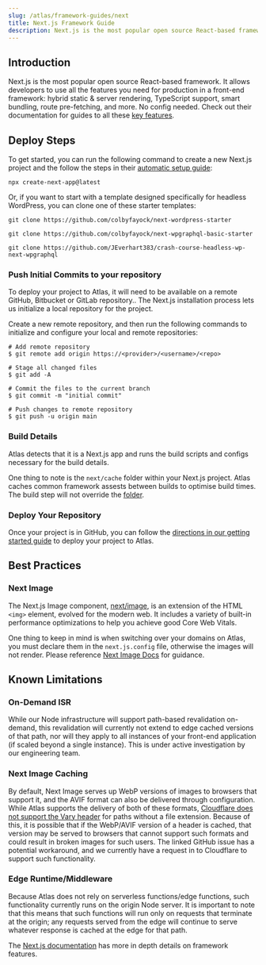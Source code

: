 ```yaml
---
slug: /atlas/framework-guides/next
title: Next.js Framework Guide
description: Next.js is the most popular open source React-based framework.  It allows developers to use different rendering patterns at a page and component level for simple to complex sites and applications.  In this guide, you will learn how to deploy it on Atlas.
---
```

## Introduction

Next.js is the most popular open source React-based framework. It allows developers to use all the features you need for production in a front-end framework: hybrid static & server rendering, TypeScript support, smart bundling, route pre-fetching, and more. No config needed.
Check out their documentation for guides to all these [key features](https://nextjs.org/docs/getting-started).

## Deploy Steps

To get started, you can run the following command to create a new Next.js project and the follow the steps in their [automatic setup guide](https://nextjs.org/docs/getting-started#automatic-setup):

`npx create-next-app@latest`

Or, if you want to start with a template designed specifically for headless WordPress, you can clone one of these starter templates:

`git clone https://github.com/colbyfayock/next-wordpress-starter`

`git clone https://github.com/colbyfayock/next-wpgraphql-basic-starter`

`git clone https://github.com/JEverhart383/crash-course-headless-wp-next-wpgraphql`

### Push Initial Commits to your repository

To deploy your project to Atlas, it will need to be available on a remote GitHub, Bitbucket or GitLab repository.. The Next.js installation process lets us initialize a local repository for the project.

Create a new remote repository, and then run the following commands to initialize and configure your local and remote repositories:

```
# Add remote repository
$ git remote add origin https://<provider>/<username>/<repo>

# Stage all changed files
$ git add -A

# Commit the files to the current branch
$ git commit -m "initial commit"

# Push changes to remote repository
$ git push -u origin main

```

### Build Details

Atlas detects that it is a Next.js app and runs the build scripts and configs necessary for the build details.

One thing to note is the `next/cache` folder within your Next.js project. Atlas caches common framework assests between builds to optimise build times.  The build step will not override the [folder](https://developers.wpengine.com/docs/atlas/customization/builds#framework-build-assets-cache).   

### Deploy Your Repository

Once your project is in GitHub, you can follow the [directions in our getting started guide](https://developers.wpengine.com/docs/atlas/getting-started/deploy-from-existing-repo) to deploy your project to Atlas.

## Best Practices

### Next Image

The Next.js Image component, [next/image](https://nextjs.org/docs/api-reference/next/image), is an extension of the HTML `<img>` element, evolved for the modern web.
It includes a variety of built-in performance optimizations to help you achieve good Core Web Vitals.

One thing to keep in mind is when switching over your domains on Atlas, you must declare them in the `next.js.config` file, otherwise the images will not render. Please reference  [Next Image Docs](https://nextjs.org/docs/api-reference/next/image#domains) for guidance.

## Known Limitations

### On-Demand ISR 
While our Node infrastructure will support path-based revalidation on-demand, this revalidation will currently not extend to edge cached versions of that path, nor will they apply to all instances of your front-end application (if scaled beyond a single instance). This is under active investigation by our engineering team.

### Next Image Caching
By default, Next Image serves up WebP versions of images to browsers that support it, and the AVIF format can also be delivered through configuration. While Atlas supports the delivery of both of these formats, [Cloudflare does not support the Vary header](https://github.com/vercel/next.js/discussions/39510) for paths without a file extension. Because of this, it is possible that if the WebP/AVIF version of a header is cached, that version may be served to browsers that cannot support such formats and could result in broken images for such users. The linked GitHub issue has a potential workaround, and we currently have a request in to Cloudflare to support such functionality.

### Edge Runtime/Middleware 
Because Atlas does not rely on serverless functions/edge functions, such functionality currently runs on the origin Node server. It is important to note that this means that such functions will run only on requests that terminate at the origin; any requests served from the edge will continue to serve whatever response is cached at the edge for that path.


The [Next.js documentation](https://nextjs.org/docs/getting-started) has more in depth details on framework features.
